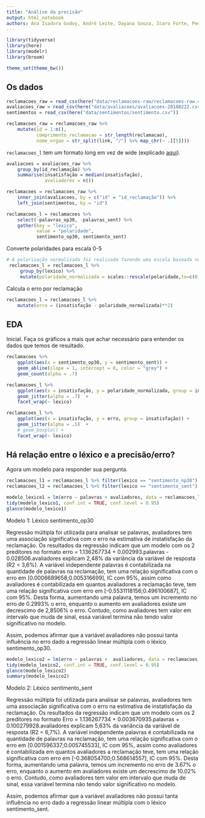 ```yaml
---
title: "Análise da precisão"
output: html_notebook
authors: Ana Isadora Godoy, André Leite, Dayana Souza, Icaro Forte, Pedro Lira
---
```


```r
library(tidyverse)
library(here)
library(modelr)
library(broom)

theme_set(theme_bw())
```

## Os dados


```r
reclamacoes_raw = read_csv(here("data/reclamacoes-raw/reclamacoes-raw.csv"))
avaliacoes_raw = read_csv(here("data/avaliacoes/avaliacoes-20180222.csv"))
sentimentos = read_csv(here("data/sentimentos/sentimento.csv"))

reclamacoes_raw = reclamacoes_raw %>% 
    mutate(id = 1:n(), 
           comprimento_reclamacao = str_length(reclamacao), 
           nome_orgao = str_split(link, "/") %>% map_chr(~ .[[5]]))
```

`reclamacoes_l` tem um formato long em vez de wide (explicado [aqui](https://sejdemyr.github.io/r-tutorials/basics/wide-and-long/)).

```r
avaliacoes = avaliacoes_raw %>% 
    group_by(id_reclamação) %>% 
    summarise(insatisfação = median(insatisfação), 
              avaliadores = n())

reclamacoes = reclamacoes_raw %>% 
    inner_join(avaliacoes, by = c("id" = "id_reclamação")) %>% 
    left_join(sentimentos, by = "id")

reclamacoes_l = reclamacoes %>%  
    select(-palavras_op30, -palavras_sent) %>% 
    gather(key = "lexico", 
           value = "polaridade", 
           sentimento_op30, sentimento_sent)

```

Converte polaridades para escala 0-5

```r
# A polarização normalizada foi realizada fazendo uma escala baseada nos valores aceitáveis, 0-5, dos valores de polaridade calculados.
 reclamacoes_l = reclamacoes_l %>% 
     group_by(lexico) %>% 
     mutate(polaridade_normalizada = scales::rescale(polaridade,to=c(0, 5)))
```

Calcula o erro por reclamação

```r
reclamacoes_l = reclamacoes_l %>% 
    mutate(erro = (insatisfação - polaridade_normalizada)**2)
```


## EDA

Inicial. Faça os gráficos a mais que achar necessário para entender os dados que temos de resultado.

```r
reclamacoes %>% 
    ggplot(aes(x = sentimento_op30, y = sentimento_sent)) + 
    geom_abline(slope = 1, intercept = 0, color = "grey") + 
    geom_count(alpha = .7) 
```

```r
reclamacoes_l %>% 
    ggplot(aes(x = insatisfação, y = polaridade_normalizada, group = insatisfação)) + 
    geom_jitter(alpha = .7)  + 
    facet_wrap(~ lexico)

reclamacoes_l %>% 
    ggplot(aes(x = insatisfação, y = erro, group = insatisfação)) + 
    geom_jitter(alpha = .5)  +
    # geom_boxplo() + 
    facet_wrap(~ lexico)
```

## Há relação entre o léxico e a precisão/erro?

Agora um modelo para responder sua pergunta.
```r

reclamacoes_l1 = reclamacoes_l %>% filter(lexico == "sentimento_op30")
reclamacoes_l2 = reclamacoes_l %>% filter(lexico == "sentimento_sent")

```


```r
modelo_lexico1 = lm(erro ~ palavras + avaliadores, data = reclamacoes_l1)
tidy(modelo_lexico1, conf.int = TRUE, conf.level = 0.95)
glance(modelo_lexico1)
```

Modelo 1: Léxico sentimento_op30

Regressão múltipla foi utilizada para analisar se palavras, avaliadores tem uma associação significativa com o erro na estimativa de instatisfação da reclamação. Os resultados da regressão indicam que um modelo com os 2 preditores no formato erro = 1.136267734 + 0.002993.palavras - 0.028506.avaliadores explicam 2,48% da variância da variável de resposta (R2 = 3,6%). 
A variável independente palavras é contabilizada na quantidade de palavras na reclamação, tem uma relação significativa com o erro em [0.0006689658;0.005316699], IC com 95%, assim como avaliadores é contabilizada em quantos avaliadores a reclamação teve, tem uma relação significativa com erro em [-0.5531118156;0.496100687], IC com 95%. 
Desta forma, aumentando uma palavra, temos um incremento no erro de 0.2993% o erro, enquanto o aumento em avaliadores existe um decrescimo de 2,8506% o erro. Contudo, como avaliadores  tem valor em intervalo que muda de sinal, essa variável termina não tendo valor significativo no modelo.

Assim, podemos afirmar que a variável avaliadores não possui tanta influência no erro dado a regressão linear múltipla com o léxico sentimento_op30.

```r
modelo_lexico2 = lm(erro ~ palavras +  avaliadores, data = reclamacoes_l2)
tidy(modelo_lexico2, conf.int = TRUE, conf.level = 0.95)
glance(modelo_lexico2)
summary(modelo_lexico2)
```

Modelo 2: Léxico sentimento_sent

Regressão múltipla foi utilizada para analisar se palavras, avaliadores tem uma associação significativa com o erro na estimativa de instatisfação da reclamação. Os resultados da regressão indicam que um modelo com os 2 preditores no formato Erro = 1.136267734 + 0.003670935.palavras + 0.100279928.avaliadores explicam 5,63% da variância da variável de resposta (R2 = 6,7%).
A variável independente palavras é contabilizada na quantidade de palavras na reclamação, tem uma relação significativa com o erro em [0.001596337;0.005745533], IC com 95%, assim como avaliadores é contabilizada em quantos avaliadores a reclamação teve, tem uma relação significativa com erro em [-0.368054700;0.568614557], IC com 95%. 
Desta forma, aumentando uma palavra, temos um incremento no erro de 3.67% o erro, enquanto o aumento em avaliadores existe um decrescimo de 10.02% o erro. Contudo, como avaliadores tem valor em intervalo que muda de sinal, essa variável termina não tendo valor significativo no modelo.

Assim, podemos afirmar que a variável avaliadores não possui tanta influência no erro dado a regressão linear múltipla com o léxico sentimento_sent.